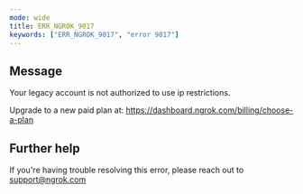 ```yaml
---
mode: wide
title: ERR_NGROK_9017
keywords: ["ERR_NGROK_9017", "error 9017"]
---
```


## Message

Your legacy account is not authorized to use ip restrictions.

Upgrade to a new paid plan at: https://dashboard.ngrok.com/billing/choose-a-plan

## Further help

If you're having trouble resolving this error, please reach out to [support@ngrok.com](mailto:support@ngrok.com?subject=Help%20with%20ERR_NGROK_9017)

